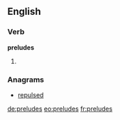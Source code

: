 ==English==

===Verb===
'''preludes'''

# {{third-person singular of|prelude}}

===Anagrams===
* [[repulsed#English|repulsed]]

[[de:preludes]]
[[eo:preludes]]
[[fr:preludes]]